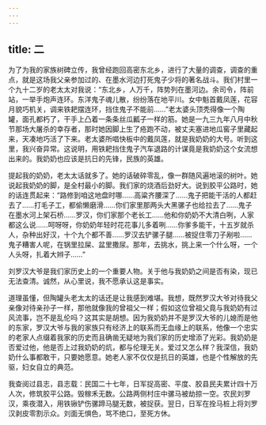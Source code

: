 ```yaml
---
---
---
```

title: 二
---




为了为我的家族树碑立传，我曾经跑回高密东北乡，进行了大量的调查，调查的重点，就是这场我父亲参加过的、在墨水河边打死鬼子少将的著名战斗。我们村里一个九十二岁的老太太对我说：“东北乡，人万千，阵势列在墨河边。余司令，阵前站，一举手炮声连环。东洋鬼子魂儿散，纷纷落在地平川。女中魁首戴凤莲，花容月貌巧机关，调来铁耙摆连环，挡住鬼子不能前……”老太婆头顶秃得像一个陶罐，面孔都朽了，干手上凸着一条条丝瓜瓤子一样的筋。她是一九三九年八月中秋节那场大屠杀的幸存者，那时她因脚上生了疮跑不动，被丈夫塞进地瓜窖子里藏起来，天凑地巧活了下来。老太婆所唱快板中的戴凤莲，就是我奶奶的大号。听到这里，我兴奋异常。这说明，用铁耙挡住鬼子汽车退路的计谋竟是我奶奶这个女流想出来的。我奶奶也应该是抗日的先锋，民族的英雄。

提起我的奶奶，老太太话就多了。她的话破碎零乱，像一群随风遍地滚的树叶。她说起我奶奶的脚，是全村最小的脚。我们家的烧酒后劲好大。说到胶平公路时，她的话连贯起来：“路修到咱这地盘时哪……高粱齐腰深了……鬼子把能干活的人都赶去了……打毛子工，都偷懒磨滑……你们家里那两头大黑骡子也给拉去了……鬼子在墨水河上架石桥……罗汉，你们家那个老长工……他和你奶奶不大清白咧，人家都这么说……呵呀呀，你奶奶年轻时花花事儿多着咧……你爹多能干，十五岁就杀人，杂种出好汉，十个九个都不善……罗汉去铲骡子腿……被捉住零刀子剐啦……鬼子糟害人呢，在锅里拉屎、盆里撒尿。那年，去挑水，挑上来一个什么呀，一个人头呀，扎着大辫子……”

刘罗汉大爷是我们家历史上的一个重要人物。关于他与我奶奶之间是否有染，现已无法查清。诚然，从心里说，我不愿承认这是事实。

道理虽懂，但陶罐头老太太的话还是让我感到难堪。我想，既然罗汉大爷对待我父亲像对待亲孙子一样，那他就像我的曾祖父一样；假如这位曾祖父竟与我奶奶有过风流事，岂不是乱伦吗？这其实是胡想。因为我奶奶并不是罗汉大爷的儿媳而是他的东家，罗汉大爷与我的家族只有经济上的联系而无血缘上的联系，他像一个忠实的老家人点缀着我家的历史而且确凿无疑地为我们家的历史增添了光彩。我奶奶是否爱过他，他是否上过我奶奶的炕，都与伦理无关。爱过又怎么样？我深信，我奶奶什么事都敢干，只要她愿意。她老人家不仅仅是抗日的英雄，也是个性解放的先驱，妇女自立的典范。

我查阅过县志，县志载：民国二十七年，日军捉高密、平度、胶县民夫累计四十万人次，修筑胶平公路。毁稼禾无数。公路两侧村庄中骡马被劫掠一空。农民刘罗汉，乘夜潜入，用铁锹铲伤骡蹄马腿无数，被捉获。翌日，日军在拴马桩上将刘罗汉剥皮零割示众。刘面无惧色，骂不绝口，至死方休。